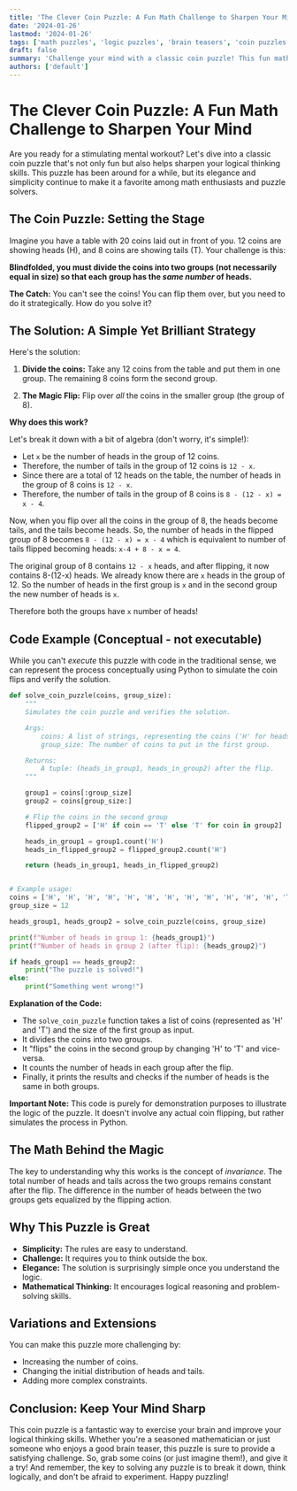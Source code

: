 ```yaml
---
title: 'The Clever Coin Puzzle: A Fun Math Challenge to Sharpen Your Mind'
date: '2024-01-26'
lastmod: '2024-01-26'
tags: ['math puzzles', 'logic puzzles', 'brain teasers', 'coin puzzles', 'problem solving', 'mathematical thinking', 'fun math']
draft: false
summary: 'Challenge your mind with a classic coin puzzle! This fun math problem involves strategic thinking and a bit of logic. Learn the solution and discover the mathematical principles behind it. Perfect for math enthusiasts and anyone who enjoys a good brain teaser.'
authors: ['default']
---
```


# The Clever Coin Puzzle: A Fun Math Challenge to Sharpen Your Mind

Are you ready for a stimulating mental workout? Let's dive into a classic coin puzzle that's not only fun but also helps sharpen your logical thinking skills. This puzzle has been around for a while, but its elegance and simplicity continue to make it a favorite among math enthusiasts and puzzle solvers.

## The Coin Puzzle: Setting the Stage

Imagine you have a table with 20 coins laid out in front of you.  12 coins are showing heads (H), and 8 coins are showing tails (T).  Your challenge is this:

**Blindfolded, you must divide the coins into two groups (not necessarily equal in size) so that each group has the *same number* of heads.**

**The Catch:** You can't see the coins! You can flip them over, but you need to do it strategically. How do you solve it?

## The Solution: A Simple Yet Brilliant Strategy

Here's the solution:

1. **Divide the coins:**  Take any 12 coins from the table and put them in one group. The remaining 8 coins form the second group.

2. **The Magic Flip:** Flip over *all* the coins in the smaller group (the group of 8).

**Why does this work?**

Let's break it down with a bit of algebra (don't worry, it's simple!):

*   Let `x` be the number of heads in the group of 12 coins.
*   Therefore, the number of tails in the group of 12 coins is `12 - x`.
*   Since there are a total of 12 heads on the table, the number of heads in the group of 8 coins is `12 - x`.
*   Therefore, the number of tails in the group of 8 coins is `8 - (12 - x) = x - 4`.

Now, when you flip over all the coins in the group of 8, the heads become tails, and the tails become heads.  So, the number of heads in the flipped group of 8 becomes `8 - (12 - x) = x - 4` which is equivalent to number of tails flipped becoming heads: `x-4 + 8 - x = 4`.

The original group of 8 contains `12 - x` heads, and after flipping, it now contains 8-(12-x) heads. We already know there are `x` heads in the group of 12. So the number of heads in the first group is `x` and in the second group the new number of heads is `x`.

Therefore both the groups have `x` number of heads!

## Code Example (Conceptual - not executable)

While you can't *execute* this puzzle with code in the traditional sense, we can represent the process conceptually using Python to simulate the coin flips and verify the solution.

```python
def solve_coin_puzzle(coins, group_size):
    """
    Simulates the coin puzzle and verifies the solution.

    Args:
        coins: A list of strings, representing the coins ('H' for heads, 'T' for tails).
        group_size: The number of coins to put in the first group.

    Returns:
        A tuple: (heads_in_group1, heads_in_group2) after the flip.
    """

    group1 = coins[:group_size]
    group2 = coins[group_size:]

    # Flip the coins in the second group
    flipped_group2 = ['H' if coin == 'T' else 'T' for coin in group2]

    heads_in_group1 = group1.count('H')
    heads_in_flipped_group2 = flipped_group2.count('H')

    return (heads_in_group1, heads_in_flipped_group2)


# Example usage:
coins = ['H', 'H', 'H', 'H', 'H', 'H', 'H', 'H', 'H', 'H', 'H', 'H', 'T', 'T', 'T', 'T', 'T', 'T', 'T', 'T']
group_size = 12

heads_group1, heads_group2 = solve_coin_puzzle(coins, group_size)

print(f"Number of heads in group 1: {heads_group1}")
print(f"Number of heads in group 2 (after flip): {heads_group2}")

if heads_group1 == heads_group2:
    print("The puzzle is solved!")
else:
    print("Something went wrong!")
```

**Explanation of the Code:**

*   The `solve_coin_puzzle` function takes a list of coins (represented as 'H' and 'T') and the size of the first group as input.
*   It divides the coins into two groups.
*   It "flips" the coins in the second group by changing 'H' to 'T' and vice-versa.
*   It counts the number of heads in each group after the flip.
*   Finally, it prints the results and checks if the number of heads is the same in both groups.

**Important Note:** This code is purely for demonstration purposes to illustrate the logic of the puzzle.  It doesn't involve any actual coin flipping, but rather simulates the process in Python.

## The Math Behind the Magic

The key to understanding why this works is the concept of *invariance*.  The total number of heads and tails across the two groups remains constant after the flip. The difference in the number of heads between the two groups gets equalized by the flipping action.

## Why This Puzzle is Great

*   **Simplicity:** The rules are easy to understand.
*   **Challenge:** It requires you to think outside the box.
*   **Elegance:** The solution is surprisingly simple once you understand the logic.
*   **Mathematical Thinking:** It encourages logical reasoning and problem-solving skills.

## Variations and Extensions

You can make this puzzle more challenging by:

*   Increasing the number of coins.
*   Changing the initial distribution of heads and tails.
*   Adding more complex constraints.

## Conclusion: Keep Your Mind Sharp

This coin puzzle is a fantastic way to exercise your brain and improve your logical thinking skills. Whether you're a seasoned mathematician or just someone who enjoys a good brain teaser, this puzzle is sure to provide a satisfying challenge. So, grab some coins (or just imagine them!), and give it a try!  And remember, the key to solving any puzzle is to break it down, think logically, and don't be afraid to experiment.  Happy puzzling!
